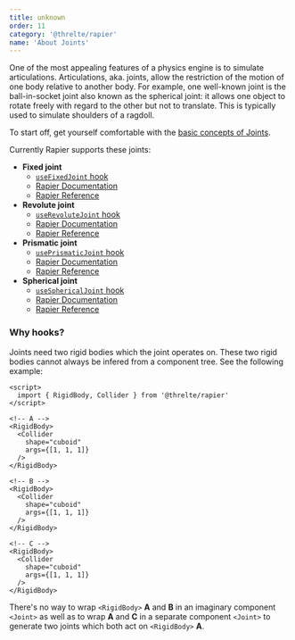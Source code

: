 ```yaml
---
title: unknown
order: 11
category: '@threlte/rapier'
name: 'About Joints'
---
```


One of the most appealing features of a physics engine is to simulate articulations. Articulations, aka. joints, allow the restriction of the motion of one body relative to another body. For example, one well-known joint is the ball-in-socket joint also known as the spherical joint: it allows one object to rotate freely with regard to the other but not to translate. This is typically used to simulate shoulders of a ragdoll.

To start off, get yourself comfortable with the [basic concepts of Joints](https://rapier.rs/docs/user_guides/javascript/joints#basic-concepts).

Currently Rapier supports these joints:

- **Fixed joint**
  - [`useFixedJoint` hook](/rapier/use-fixed-joint)
  - [Rapier Documentation](https://rapier.rs/docs/user_guides/javascript/joints#fixed-joint)
  - [Rapier Reference](https://rapier.rs/javascript3d/classes/FixedImpulseJoint.html)
- **Revolute joint**
  - [`useRevoluteJoint` hook](/rapier/use-revolute-joint)
  - [Rapier Documentation](https://rapier.rs/docs/user_guides/javascript/joints#revolute-joint)
  - [Rapier Reference](https://rapier.rs/javascript3d/classes/RevoluteImpulseJoint.html)
- **Prismatic joint**
  - [`usePrismaticJoint` hook](/rapier/use-prismatic-joint)
  - [Rapier Documentation](https://rapier.rs/docs/user_guides/javascript/joints#prismatic-joint)
  - [Rapier Reference](https://rapier.rs/javascript3d/classes/PrismaticImpulseJoint.html)
- **Spherical joint**
  - [`useSphericalJoint` hook](/rapier/use-spherical-joint)
  - [Rapier Documentation](https://rapier.rs/docs/user_guides/javascript/joints#spherical-joint)
  - [Rapier Reference](https://rapier.rs/javascript3d/classes/SphericalImpulseJoint.html)

### Why hooks?

Joints need two rigid bodies which the joint operates on. These two rigid bodies cannot always be infered from a component tree. See the following example:

```svelte
<script>
  import { RigidBody, Collider } from '@threlte/rapier'
</script>

<!-- A -->
<RigidBody>
  <Collider
    shape="cuboid"
    args={[1, 1, 1]}
  />
</RigidBody>

<!-- B -->
<RigidBody>
  <Collider
    shape="cuboid"
    args={[1, 1, 1]}
  />
</RigidBody>

<!-- C -->
<RigidBody>
  <Collider
    shape="cuboid"
    args={[1, 1, 1]}
  />
</RigidBody>
```

There's no way to wrap `<RigidBody>` **A** and **B** in an imaginary component `<Joint>` as well as to wrap **A** and **C** in a separate component `<Joint>` to generate two joints which both act on `<RigidBody>` **A**.
